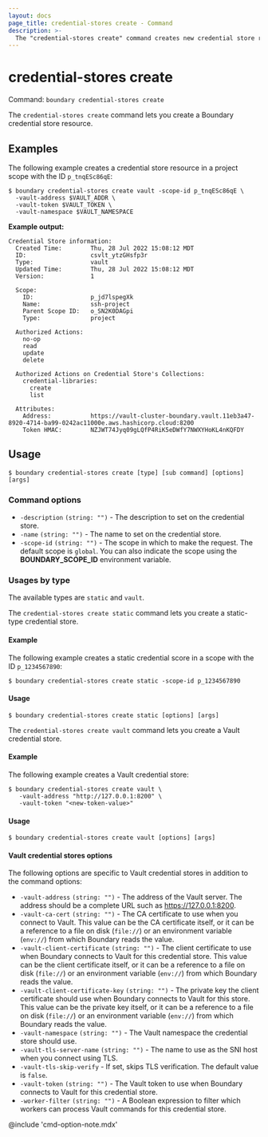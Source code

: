 ```yaml
---
layout: docs
page_title: credential-stores create - Command
description: >-
  The "credential-stores create" command creates new credential store resources. You can create static or Vault credential stores to manage credentials.
---
```


# credential-stores create

Command: `boundary credential-stores create`

The `credential-stores create` command lets you create a Boundary credential store resource.

## Examples

The following example creates a credential store resource in a project scope with the ID `p_tnqESc86qE`:

```shell-session
$ boundary credential-stores create vault -scope-id p_tnqESc86qE \
  -vault-address $VAULT_ADDR \
  -vault-token $VAULT_TOKEN \
  -vault-namespace $VAULT_NAMESPACE
```

**Example output:**

<CodeBlockConfig hideClipboard>

```plaintext
Credential Store information:
  Created Time:        Thu, 28 Jul 2022 15:08:12 MDT
  ID:                  csvlt_ytzGHsfp3r
  Type:                vault
  Updated Time:        Thu, 28 Jul 2022 15:08:12 MDT
  Version:             1

  Scope:
    ID:                p_jd7lspegXk
    Name:              ssh-project
    Parent Scope ID:   o_SN2K0DAGpi
    Type:              project

  Authorized Actions:
    no-op
    read
    update
    delete

  Authorized Actions on Credential Store's Collections:
    credential-libraries:
      create
      list

  Attributes:
    Address:           https://vault-cluster-boundary.vault.11eb3a47-8920-4714-ba99-0242ac11000e.aws.hashicorp.cloud:8200
    Token HMAC:        NZJWT74Jyq09gLQfP4RiK5eDWfY7NWXYHoKL4nKQFDY
```

</CodeBlockConfig>


## Usage

<CodeBlockConfig hideClipboard>

```shell-session
$ boundary credential-stores create [type] [sub command] [options] [args]
```

</CodeBlockConfig>

### Command options

- `-description` `(string: "")` - The description to set on the credential store.
- `-name` `(string: "")` - The name to set on the credential store.
- `-scope-id` `(string: "")` - The scope in which to make the request.
The default scope is `global`.
You can also indicate the scope using the **BOUNDARY_SCOPE_ID** environment variable.

### Usages by type

The available types are `static` and `vault`.

<Tabs>
<Tab heading="Static">

The `credential-stores create static` command lets you create a static-type credential store.

#### Example

The following example creates a static credential score in a scope with the ID `p_1234567890`:

```shell-session
$ boundary credential-stores create static -scope-id p_1234567890
```

#### Usage

<CodeBlockConfig hideClipboard>

```shell-session
$ boundary credential-stores create static [options] [args]
```

</CodeBlockConfig>


</Tab>
<Tab heading="Vault">

The `credential-stores create vault` command lets you create a Vault credential store.

#### Example

The following example creates a Vault credential store:

```shell-session
$ boundary credential-stores create vault \
   -vault-address "http://127.0.0.1:8200" \
   -vault-token "<new-token-value>"
```

#### Usage

<CodeBlockConfig hideClipboard>

```shell-session
$ boundary credential-stores create vault [options] [args]
```

</CodeBlockConfig>

#### Vault credential stores options

The following options are specific to Vault credential stores in addition to the command options:

- `-vault-address` `(string: "")` - The address of the Vault server.
The address should be a complete URL such as https://127.0.0.1:8200.
- `-vault-ca-cert` `(string: "")` - The CA certificate to use when you connect to Vault.
This value can be the CA certificate itself, or it can be a reference to a file on disk (`file://`) or an environment variable (`env://`) from which Boundary reads the value.
- `-vault-client-certificate` `(string: "")` - The client certificate to use when Boundary connects to Vault for this credential store.
This value can be the client certificate itself, or it can be a reference to a file on disk (`file://`) or an environment variable (`env://`) from which Boundary reads the value.
- `-vault-client-certificate-key` `(string: "")` - The private key the client certificate should use when Boundary connects to Vault for this store.
This value can be the private key itself, or it can be a reference to a file on disk (`file://`) or an environment variable (`env://`) from which Boundary reads the value.
- `-vault-namespace` `(string: "")` - The Vault namespace the credential store should use.
- `-vault-tls-server-name` `(string: "")` - The name to use as the SNI host when you connect using TLS.
- `-vault-tls-skip-verify`  - If set, skips TLS verification.
The default value is `false`.
- `-vault-token` `(string: "")` - The Vault token to use when Boundary connects to Vault for this credential store.
- `-worker-filter` `(string: "")` - A Boolean expression to filter which workers can process Vault commands for this credential store.

</Tab>
</Tabs>


@include 'cmd-option-note.mdx'
